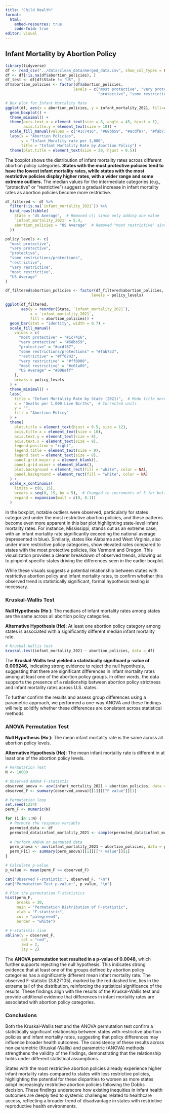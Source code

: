 ```yaml
---
title: "Child Health"
format: 
  html:
    embed-resources: true
    code-fold: true
editor: visual
---
```


## Infant Mortality by Abortion Policy

```r
library(tidyverse)
df <- read_csv("../data/clean_data/merged_data.csv", show_col_types = FALSE)
df <- df[!is.na(df$abortion_policies), ]
df_test <- df[df$State != "US", ]
df$abortion_policies <- factor(df$abortion_policies, 
                              levels = c("most protective", "very protective", 
                                         "protective", "some restriction /protections", "restrictive", "very restrictive", "most restrictive"))

# Box plot for Infant Mortality Rate
ggplot(df, aes(x = abortion_policies, y = infant_mortality_2021, fill=abortion_policies)) +
  geom_boxplot() +
  theme_minimal() +
  theme(axis.text.x = element_text(size = 8, angle = 45, hjust = 1),
        axis.title.y = element_text(size = 10)) + 
  scale_fill_manual(values = c("#1c7416", "#68bb59", "#acdf87", "#fab733", "#ff6242", "#ff0000", "#c61a09")) +
  labs(x = "Abortion Policies", 
       y = "Infant Morality rate per 1,000",
       title = "Infant Mortality Rate by Abortion Policy") +
  theme(plot.title = element_text(size = 20, hjust = 0.5))
```

The boxplot shows the distribution of infant mortality rates across different abortion policy categories. **States with the most protective policies tend to have the lowest infant mortality rates, while states with the most restrictive policies display higher rates, with a wider range and some extreme outliers.** The median values for the intermediate categories (e.g., "protective" or "restrictive") suggest a gradual increase in infant mortality rates as abortion policies become more restrictive.

```r

df_filtered <- df %>%
  filter(!is.na(`infant_mortality_2021`)) %>%
  bind_rows(tibble(
    State = "US Average",  # Removed c() since only adding one value
    `infant_mortality_2021` = 5.4,
    abortion_policies = "US Average"  # Removed "most restrictive" since only adding US Average
  ))

policy_levels <- c(
  "most protective",
  "very protective", 
  "protective",
  "some restrictions/protections",
  "restrictive",
  "very restrictive",
  "most restrictive",
  "US Average"
)

df_filtered$abortion_policies <- factor(df_filtered$abortion_policies, 
                                      levels = policy_levels)

ggplot(df_filtered, 
       aes(y = reorder(State, `infant_mortality_2021`),
           x = `infant_mortality_2021`,
           fill = abortion_policies)) +
  geom_bar(stat = "identity", width = 0.7) +
  scale_fill_manual(
    values = c(
      "most protective" = "#1c7416",
      "very protective" = "#68bb59",
      "protective" = "#acdf87",
      "some restrictions/protections" = "#fab733",
      "restrictive" = "#ff6242",
      "very restrictive" = "#ff0000",
      "most restrictive" = "#c61a09",
      "US Average" = "#006eff"
    ),
    breaks = policy_levels
  ) +
  theme_minimal() +
  labs(
    title = "Infant Mortality Rate by State (2021)",  # Made title more concise
    x = "Deaths per 1,000 Live Births",  # Corrected units
    y = "",
    fill = "Abortion Policy"
  ) +
  theme(
    plot.title = element_text(hjust = 0.5, size = 12),
    axis.title.x = element_text(size = 10),
    axis.text.y = element_text(size = 8),
    axis.text.x = element_text(size = 8),
    legend.position = "right",
    legend.title = element_text(size = 9),
    legend.text = element_text(size = 8),
    panel.grid.major.y = element_blank(),
    panel.grid.minor = element_blank(),
    plot.background = element_rect(fill = "white", color = NA),
    panel.background = element_rect(fill = "white", color = NA)
  ) +
  scale_x_continuous(
    limits = c(0, 15),
    breaks = seq(0, 15, by = 5),  # Changed to increments of 5 for better readability
    expand = expansion(mult = c(0, 0.1))
  )

```

In the boxplot, notable outliers were observed, particularly for states categorized under the most restrictive abortion policies, and these patterns become even more apparent in this bar plot highlighting state-level infant mortality rates. For instance, Mississippi, stands out as an extreme case, with an infant mortality rate significantly exceeding the national average (represented in blue). Similarly, states like Alabama and West Virginia, also under more restrictive policy categories, show elevated rates compared to states with the most protective policies, like Vermont and Oregon. This visualization provides a clearer breakdown of observed trends, allowing us to pinpoint specific states driving the differences seen in the earlier boxplot.

While these visuals suggests a potential relationship between states with restrictive abortion policy and infant mortality rates, to confirm whether this observed trend is statistically significant, formal hypothesis testing is necessary.

### Kruskal-Wallis Test

**Null Hypothesis (H*o* ):** The medians of infant mortality rates among states are the same across all abortion policy categories.

**Alternative Hypothesis (H*a*)**: At least one abortion policy category among states is associated with a significantly different median infant mortality rate.

```r
# Kruskal-Wallis test
kruskal.test(infant_mortality_2021 ~ abortion_policies, data = df)

```

The **Kruskal-Wallis test yielded a statistically significant p-value of 0.009246,** indicating strong evidence to reject the null hypothesis, suggesting that there are significant differences in infant mortality rates among at least one of the abortion policy groups. In other words, the data supports the presence of a relationship between abortion policy strictness and infant mortality rates across U.S. states.

To further confirm the results and assess group differences using a parametric approach, we performed a one-way ANOVA and these findings will help solidify whether these differences are consistent across statistical methods

### ANOVA Permutation Test

**Null Hypothesis (H*o* ):** The mean infant mortality rate is the same across all abortion policy levels.

**Alternative Hypothesis (H*a*)**: The mean infant mortality rate is different in at least one of the abortion policy levels.

```r
# Permutation Test
N <- 10000 

# Observed ANOVA F-statistic
observed_anova <- aov(infant_mortality_2021 ~ abortion_policies, data = df)
observed_F <- summary(observed_anova)[[1]][["F value"]][1]

# Permutation loop
set.seed(1234) 
perm_F <- numeric(N)

for (i in 1:N) {
  # Permute the response variable
  permuted_data <- df
  permuted_data$infant_mortality_2021 <- sample(permuted_data$infant_mortality_2021)
  
  # Perform ANOVA on permuted data
  perm_anova <- aov(infant_mortality_2021 ~ abortion_policies, data = permuted_data)
  perm_F[i] <- summary(perm_anova)[[1]][["F value"]][1]
}

# Calculate p-value
p_value <- mean(perm_F >= observed_F)

cat("Observed F-statistic:", observed_F, "\n")
cat("Permutation Test p-value:", p_value, "\n")

# Plot the permutation F-statistics
hist(perm_F, 
     breaks = 30, 
     main = "Permutation Distribution of F-statistic", 
     xlab = "F-statistic", 
     col = "palegreen4",  
     border = "white")    

# F-statistic line 
abline(v = observed_F, 
       col = "red",       
       lwd = 2, 
       lty = 2)
```

The **ANOVA permutation test resulted in a p-value of 0.0048,** which further supports rejecting the null hypothesis. This indicates strong evidence that at least one of the groups defined by abortion policy categories has a significantly different mean infant mortality rate. The observed F-statistic (3.827105), marked by the red dashed line, lies in the extreme tail of the distribution, reinforcing the statistical significance of the results. These findings align with the results of the Kruskal-Wallis test and provide additional evidence that differences in infant mortality rates are associated with abortion policy categories.

### Conclusions

Both the Kruskal-Wallis test and the ANOVA permutation test confirm a statistically significant relationship between states with restrictive abortion policies and infant mortality rates, suggesting that policy differences may influence broader health outcomes. The consistency of these results across non-parametric (Kruskal-Wallis) and parametric (ANOVA) methods strengthens the validity of the findings, demonstrating that the relationship holds under different statistical assumptions.

States with the most restrictive abortion policies already experience higher infant mortality rates compared to states with less restrictive policies, highlighting the potential for these disparities to worsen as more states adopt increasingly restrictive abortion policies following the Dobbs decision. These findings underscore how existing inequities in infant health outcomes are deeply tied to systemic challenges related to healthcare access, reflecting a broader trend of disadvantage in states with restrictive reproductive health environments.

